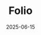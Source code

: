 ---
title: "Folio"
date: "2025-06-15"
description: "A sleek and modern personal portfolio and blog built with Next.js, React, and TypeScript. It showcases my projects, technical writing, and development journey, all styled with Tailwind CSS and powered by MDX for rich content authoring."
image: "/projects/folio/cover.png"
live: "https://ckdoestech.com"
tags:
  - "Next.js"
  - "React"
  - "Typescript"
  - "Tailwind"
  - "MDX"
---